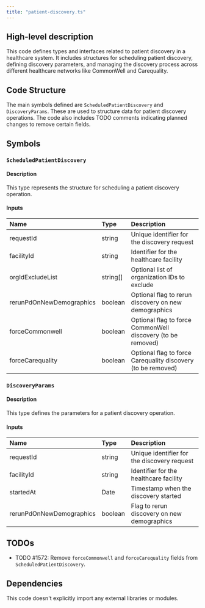 ```yaml
---
title: "patient-discovery.ts"
---
```


## High-level description
This code defines types and interfaces related to patient discovery in a healthcare system. It includes structures for scheduling patient discovery, defining discovery parameters, and managing the discovery process across different healthcare networks like CommonWell and Carequality.

## Code Structure
The main symbols defined are `ScheduledPatientDiscovery` and `DiscoveryParams`. These are used to structure data for patient discovery operations. The code also includes TODO comments indicating planned changes to remove certain fields.

## Symbols

### `ScheduledPatientDiscovery`
#### Description
This type represents the structure for scheduling a patient discovery operation.

#### Inputs
| Name | Type | Description |
|:-----|:-----|:------------|
| requestId | string | Unique identifier for the discovery request |
| facilityId | string | Identifier for the healthcare facility |
| orgIdExcludeList | string[] | Optional list of organization IDs to exclude |
| rerunPdOnNewDemographics | boolean | Optional flag to rerun discovery on new demographics |
| forceCommonwell | boolean | Optional flag to force CommonWell discovery (to be removed) |
| forceCarequality | boolean | Optional flag to force Carequality discovery (to be removed) |

### `DiscoveryParams`
#### Description
This type defines the parameters for a patient discovery operation.

#### Inputs
| Name | Type | Description |
|:-----|:-----|:------------|
| requestId | string | Unique identifier for the discovery request |
| facilityId | string | Identifier for the healthcare facility |
| startedAt | Date | Timestamp when the discovery started |
| rerunPdOnNewDemographics | boolean | Flag to rerun discovery on new demographics |

## TODOs
- TODO #1572: Remove `forceCommonwell` and `forceCarequality` fields from `ScheduledPatientDiscovery`.

## Dependencies
This code doesn't explicitly import any external libraries or modules.